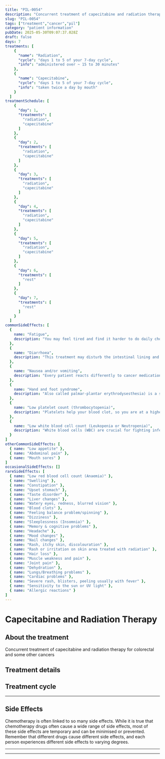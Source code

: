 ```yaml
---
title: "PIL-0054"
description: "Concurrent treatment of capecitabine and radiation therapy for colorectal and some other cancers"
slug: "PIL-0054"
tags: ["treatment","cancer","pil"]
category: "patient information"
pubDate: 2025-05-30T09:07:37.028Z
draft: false
days: 7
treatments: [
    {
      "name": "Radiation",
      "cycle": "days 1 to 5 of your 7-day cycle",
      "info": "administered over ~ 15 to 30 minutes"
    },
    {
      "name": "Capecitabine",
      "cycle": "days 1 to 5 of your 7-day cycle",
      "info": "taken twice a day by mouth"
    }
  ]
treatmentSchedule: [
    {
      "day": 1,
      "treatments": [
        "radiation",
        "capecitabine"
      ]
    },
    {
      "day": 2,
      "treatments": [
        "radiation",
        "capecitabine"
      ]
    },
    {
      "day": 3,
      "treatments": [
        "radiation",
        "capecitabine"
      ]
    },
    {
      "day": 4,
      "treatments": [
        "radiation",
        "capecitabine"
      ]
    },
    {
      "day": 5,
      "treatments": [
        "radiation",
        "capecitabine"
      ]
    },
    {
      "day": 6,
      "treatments": [
        "rest"
      ]
    },
    {
      "day": 7,
      "treatments": [
        "rest"
      ]
    }
  ]
commonSideEffects: [
  {
    name: "Fatigue",
    description: "You may feel tired and find it harder to do daily chores/activities that you usually do or want to do. It may be physical, emotional and mental exhaustion."
  },
  {
    name: "Diarrhoea",
    description: "This treatment may disturb the intestinal lining and cause loose, watery, and more frequent stools than usual. Certain medications have a higher chance of causing diarrhoea."
  },
  {
    name: "Nausea and/or vomiting",
    description: "Every patient reacts differently to cancer medication. Many people feel nauseous, and some also experience vomiting. Nausea and vomiting can be managed or reduced with medication."
  },
  {
    name: "Hand and foot syndrome",
    description: "Also called palmar-plantar erythrodysesthesia) is a side effect of some chemotherapy drugs that can cause redness, swelling and blistering on the palms of the hands and soles of the feet."
  },
  {
    name: "Low platelet count (thrombocytopenia)",
    description: "Platelets help your blood clot, so you are at a higher risk of bleeding when your platelet count decreases. Let your oncology care team know if you have any excess bruising or bleeding, including nose bleeds, sore gums or blood in your urine or stool."
  },
  {
    name: "Low white blood cell count (Leukopenia or Neutropenia)",
    description: "White blood cells (WBC) are crucial for fighting infection. While receiving treatment, your WBC count can drop, putting you at a higher risk of disease."
  }
]
otherCommonSideEffects: [
  { name: "Low appetite" },
  { name: "Abdominal pain" },
  { name: "Mouth sores" }
]
occasionalSideEffects: []
rareSideEffects: [
  { name: "Low red blood cell count (Anaemia)" },
  { name: "Swelling" },
  { name: "Constipation" },
  { name: "Upset stomach" },
  { name: "Taste disorder" },
  { name: "Liver changes" },
  { name: "Watery eyes, redness, blurred vision" },
  { name: "Blood clots" },
  { name: "Feeling balance problem/spinning" },
  { name: "Dizziness" },
  { name: "Sleeplessness (Insomnia)" },
  { name: "Memory & cognitive problems" },
  { name: "Headache" },
  { name: "Mood changes" },
  { name: "Nail changes" },
  { name: "Rash, itchy skin, discolouration" },
  { name: "Rash or irritation on skin area treated with radiation" },
  { name: "Hair loss" },
  { name: "Muscle weakness and pain" },
  { name: "Joint pain" },
  { name: "Dehydration" },
  { name: "Lungs/Breathing problems" },
  { name: "Cardiac problems" },
  { name: "Severe rash, blisters, peeling usually with fever" },
  { name: "Sensitivity to the sun or UV light" },
  { name: "Allergic reactions" }
]
---
```


# Capecitabine and Radiation Therapy

## About the treatment

Concurrent treatment of capecitabine and radiation therapy for colorectal and some other cancers

## Treatment details

<LegendGrid treatments={treatments} />

## Treatment cycle

<TreatmentCycleGrid treatmentSchedule={treatmentSchedule} />

<hr class="py-4 border-t-[0.5px] border-gray-500" />

## Side Effects

Chemotherapy is often linked to so many side effects. While it is true that chemotherapy drugs often cause a wide range of side effects, most of these side effects are temporary and can be minimised or prevented. Remember that different drugs cause different side effects, and each person experiences different side effects to varying degrees.

<CommonSideEffects commonSideEffects={commonSideEffects} />
<OtherCommonSideEffects otherCommonSideEffects={otherCommonSideEffects} />
<OccasionalSideEffects occasionalSideEffects={occasionalSideEffects} />
<RareSideEffects rareSideEffects={rareSideEffects} />

<hr class="py-4 border-t-[0.5px] border-gray-500" />

<SafeHandlingAccordion />
<GeneralPrecautionsAccordion />
<LifestyleSafetyAccordion />

<hr class="py-4 border-t-[0.5px] border-gray-500" />

<HealthcareTeamContact />
